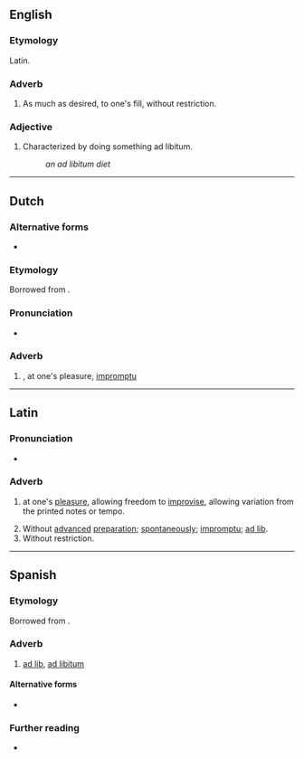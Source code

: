 {{also|ad líbitum}}
==English==

===Etymology===
Latin.

===Adverb===
{{en-adv|-|head=ad libitum}}

# As much as desired, to one's fill, without restriction.

===Adjective===
{{en-adj|-|head=ad libitum}}

# Characterized by doing something ad libitum.
#: ''an ad libitum diet''

----

==Dutch==

===Alternative forms===
* {{l|nl|ad lib.}} {{q|abbreviation}}

===Etymology===
Borrowed from {{bor|nl|la|ad libitum}}.

===Pronunciation===
* {{IPA|nl|/ɑt ˈli.bi.tʏm/}}

===Adverb===
{{nl-adv}}

# {{l|en|ad libitum}}, at one's pleasure, [[impromptu]]

----

==Latin==
{{wikipedia}}

===Pronunciation===
* {{la-IPA}}

===Adverb===
{{la-adv|[[ad]] [[libitum]]|-}}

# {{lb|la|music}} at one's [[pleasure]], allowing freedom to [[improvise]], allowing variation from the printed notes or tempo.
# Without [[advance]]d [[preparation]]; [[spontaneously]]; [[impromptu]]; [[ad lib]].
# Without restriction.

----

==Spanish==

===Etymology===
Borrowed from {{bor|es|la|ad libitum}}.

===Adverb===
{{es-adv|head=ad libitum}}

# [[ad lib]], [[#English|ad libitum]]

====Alternative forms====
* {{alter|es|ad líbitum}}

===Further reading===
* {{R:DRAE}}